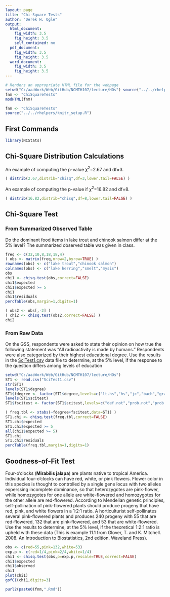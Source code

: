 ```yaml
---
layout: page
title: "Chi-Square Tests"
author: "Derek H. Ogle"
output:
  html_document:
    fig_width: 3.5
    fig_height: 3.5
    self_contained: no
  pdf_document:
    fig_width: 3.5
    fig_height: 3.5
  word_document:
    fig_width: 3.5
    fig_height: 3.5
---
```


```r
# Renders an appropriate HTML file for the webpage
setwd("C:/aaaWork/Web/GitHub/NCMTH107/lecture/HOs") source("../../rhelpers/rhelpers.R")
fnm <- "ChiSquareTests"
modHTML(fnm)
```

```r
fnm <- "ChiSquareTests"
source("../../rhelpers/knitr_setup.R")
```

## First Commands
```r
library(NCStats)
```

## Chi-Square Distribution Calculations
An example of computing the p-value $\chi^{2}$=2.67 and df=3.
```r
( distrib(2.67,distrib="chisq",df=3,lower.tail=FALSE) )
```

An example of computing the p-value if $\chi^{2}$=16.82 and df=8.
```r
( distrib(16.82,distrib="chisq",df=8,lower.tail=FALSE) )
```

## Chi-Square Test
### From Summarized Observed Table
Do the dominant food items in lake trout and chinook salmon differ at the 5\% level?  The summarized observed table was given in class.
```r
freq <- c(32,10,8,18,18,4)
( obs <- matrix(freq,nrow=2,byrow=TRUE) )
rownames(obs) <- c("lake trout","chinook salmon")
colnames(obs) <- c("lake herring","smelt","mysis")
obs
chi1 <- chisq.test(obs,correct=FALSE)
chi1$expected
chi1$expected >= 5
chi1
chi1$residuals
percTable(obs,margin=1,digits=1)
```

```r
( obs2 <- obs[,-2] )
( chi2 <- chisq.test(obs2,correct=FALSE) )
chi2
```

### From Raw Data
On the GSS, respondents were asked to state their opinion on how true the following statement was "All radioactivity is made by humans."  Respondents were also categorized by their highest educational degree.  Use the results in the [SciTest1.csv](https://github.com/droglenc/NCData/blob/master/SciTest1.csv) data file to determine, at the 5% level, if the response to the question differs among levels of education

```r
setwd("C:/aaaWork/Web/GitHub/NCMTH107/lecture/HOs")
ST1 <- read.csv("SciTest1.csv")
str(ST1)
levels(ST1$degree)
ST1$fdegree <- factor(ST1$degree,levels=c("lt.hs","hs","jc","bach","grad"))
levels(ST1$scitest)
ST1$fscitest <- factor(ST1$scitest,levels=c("def.not","prob.not","prob.true","def.true"))
```
```r
( freq.tbl <- xtabs(~fdegree+fscitest,data=ST1) )
ST1.chi <- chisq.test(freq.tbl,correct=FALSE)
ST1.chi$expected
ST1.chi$expected >= 5
all(chi1$expected >= 5)
ST1.chi
ST1.chi$residuals
percTable(freq.tbl,margin=1,digits=1)
```

## Goodness-of-Fit Test
Four-o'clocks (**Mirabilis jalapa**) are plants native to tropical America.  Individual four-o'clocks can have red, white, or pink flowers.  Flower color in this species is thought to controlled by a single gene locus with two alleles experssing incomplete dominance, so that heterozygotes are pink-flower, while homozygotes for one allele are white-flowered and homozygotes for the other allele are red-flowered.  According to Mendelian genetic principles, self-pollination of pink-flowered plants should produce progeny that have red, pink, and white flowers in a 1:2:1 ratio.  A horticulturist self-pollinates several pink-flowered plants and produces 240 progeny with 55 that are red-flowered, 132 that are pink-flowered, and 53 that are white-flowered.  Use the results to determine, at the 5% level, if the theoretical 1:2:1 ratio is upheld with these data (This is example 11.1 from Glover, T. and K. Mitchell.  2008.  An Introduction to Biostatistics, 2nd edition.  Waveland Press).

```r
obs <- c(red=55,pink=132,white=53)
exp.p <- c(red=1/4,pink=2/4,white=1/4)
chi1 <- chisq.test(obs,p=exp.p,rescale=TRUE,correct=FALSE)
chi1$expected
chi1$observed
chi1
plot(chi1)
gofCI(chi1,digits=3)
```

```r
purl2(paste0(fnm,".Rmd"))
```
